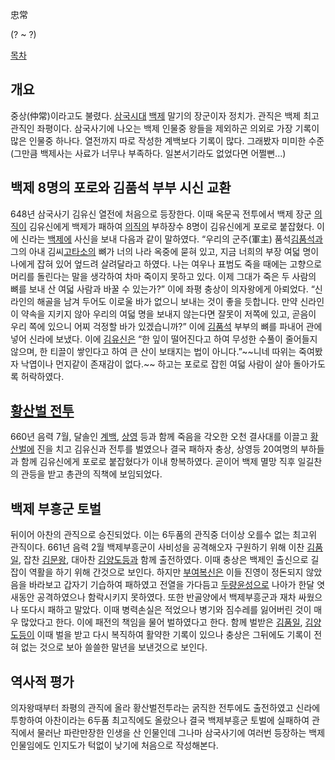忠常

(? ~ ?)

[[목차]]
== 개요 ==
중상(仲常)이라고도 불렸다. [[삼국시대]] [[백제]] 말기의 장군이자 정치가. 관직은 백제 최고관직인 좌평이다. 삼국사기에 나오는 백제 인물중 왕들을 제외하곤 의외로 가장 기록이 많은 인물중 하나다. 열전까지 따로 작성한 계백보다 기록이 많다. 그래봤자 미미한 수준 (그만큼 백제사는 사료가 너무나 부족하다. 일본서기라도 없었다면 어쩔뻔...)

== 백제 8명의 포로와 김품석 부부 시신 교환 ==
648년 삼국사기 김유신 열전에 처음으로 등장한다. 이때 옥문곡 전투에서 백제 장군 [[의직]]이 김유신에게 백제가 패하여 [[의직]]의 부하장수 8명이 김유신에게 포로로 붙잡혔다. 이에 신라는 [[백제]]에 사신을 보내 다음과 같이 말하였다. 
“우리의 군주(軍主) 품석[[김품석]]과 그의 아내 김씨[[고타소]]의 뼈가 너의 나라 옥중에 묻혀 있고, 지금 너희의 부장 여덟 명이 나에게 잡혀 있어 엎드려 살려달라고 하였다. 나는 여우나 표범도 죽을 때에는 고향으로 머리를 돌린다는 말을 생각하여 차마 죽이지 못하고 있다. 이제 그대가 죽은 두 사람의 뼈를 보내 산 여덟 사람과 바꿀 수 있는가?” 이에 좌평 충상이 의자왕에게 아뢰었다.
“신라인의 해골을 남겨 두어도 이로울 바가 없으니 보내는 것이 좋을 듯합니다. 만약 신라인이 약속을 지키지 않아 우리의 여덟 명을 보내지 않는다면 잘못이 저쪽에 있고, 곧음이 우리 쪽에 있으니 어찌 걱정할 바가 있겠습니까?” 
이에 [[김품석]] 부부의 뼈를 파내어 관에 넣어 신라에 보냈다. 이에 [[김유신]]은 “한 잎이 떨어진다고 하여 무성한 수풀이 줄어들지 않으며, 한 티끌이 쌓인다고 하여 큰 산이 보태지는 법이 아니다.”~~니네 따위는 죽여봤자 낙엽이나 먼지같이 존재감이 없다.~~ 하고는 포로로 잡힌 여덟 사람이 살아 돌아가도록 허락하였다. 


== [[황산벌 전투]] ==
660년 음력 7월, 달솔인 [[계백]], [[상영]] 등과 함께 죽음을 각오한 오천 결사대를 이끌고 [[황산벌]]에 진을 치고 김유신과 전투를 벌였으나 결국 패하자 충상, 상영등 20여명의 부하들과 함께 김유신에게 포로로 붙잡혔다가 이내 항복하였다. 곧이어 백제 멸망 직후 일길찬의 관등을 받고 총관의 직책에 보임되었다. 


== 백제 부흥군 토벌 ==
뒤이어 아찬의 관직으로 승진되었다. 이는 6두품의 관직중 더이상 오를수 없는 최고위 관직이다. 661년 음력 2월 백제부흥군이 사비성을 공격해오자 구원하기 위해 이찬 [[김품일]], 잡찬 [[김문왕]], 대아찬 [[김양도]]등과 함께 출전하였다. 이때 충상은 백제인 출신으로 길잡이 역활을 하기 위해 간것으로 보인다. 하지만 [[부여복신]]은 이들 진영이 정돈되지 않았음을 바라보고 갑자기 기습하여 패하였고 전열을 가다듬고 [[두량윤성]]으로 나아가 한달 엿새동안 공격하였으나 함락시키지 못하였다. 또한 반골양에서 백제부흥군과 재차 싸웠으나 또다시 패하고 말았다. 이때 병력손실은 적었으나 병기와 짐수레를 잃어버린 것이 매우 많았다고 한다. 이에 패전의 책임을 물어 벌하였다고 한다. 함께 벌받은 [[김품일]], [[김양도]]등이 이때 벌을 받고 다시 복직하여 활약한 기록이 있으나 충상은 그뒤에도 기록이 전혀 없는 것으로 보아 쓸쓸한 말년을 보낸것으로 보인다. 

== 역사적 평가 ==
의자왕때부터 좌평의 관직에 올라 황산벌전투라는 굵직한 전투에도 출전하였고 신라에 투항하여 아찬이라는 6두품 최고직에도 올랐으나 결국 백제부흥군 토벌에 실패하여 관직에서 물러난 파란만장한 인생을 산 인물인데 그나마 삼국사기에 여러번 등장하는 백제인물임에도 인지도가 턱없이 낮기에 처음으로 작성해본다.
